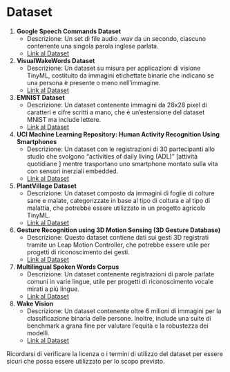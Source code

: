# Dataset {#sec-datasets}

1. **Google Speech Commands Dataset**
   - Descrizione: Un set di file audio .wav da un secondo, ciascuno contenente una singola parola inglese parlata.
   - [Link al Dataset](https://ai.googleblog.com/2017/08/launching-speech-commands-dataset.html)

2. **VisualWakeWords Dataset**
   - Descrizione: Un dataset su misura per applicazioni di visione TinyML, costituito da immagini etichettate binarie che indicano se una persona è presente o meno nell'immagine.
   - [Link al Dataset](https://github.com/tensorflow/models/tree/master/research/slim#preparing-the-visualwakewords-dataset)

3. **EMNIST Dataset**
   - Descrizione: Un dataset contenente immagini da 28x28 pixel di caratteri e cifre scritti a mano, che è un'estensione del dataset MNIST ma include lettere.
   - [Link al Dataset](https://www.nist.gov/itl/products-and-services/emnist-dataset)

4. **UCI Machine Learning Repository: Human Activity Recognition Using Smartphones**
   - Descrizione: Un dataset con le registrazioni di 30 partecipanti allo studio che svolgono "activities of daily living (ADL)" [attività quotidiane ] mentre trasportano uno smartphone montato sulla vita con sensori inerziali embedded.
   - [Link al Dataset](https://archive.ics.uci.edu/ml/datasets/human+activity+recognition+using+smartphones)

5. **PlantVillage Dataset**
   - Descrizione: Un dataset composto da immagini di foglie di colture sane e malate, categorizzate in base al tipo di coltura e al tipo di malattia, che potrebbe essere utilizzato in un progetto agricolo TinyML.
   - [Link al Dataset](https://github.com/spMohanty/PlantVillage-Dataset)

6. **Gesture Recognition using 3D Motion Sensing (3D Gesture Database)**
   - Descrizione: Questo dataset contiene dati sui gesti 3D registrati tramite un Leap Motion Controller, che potrebbe essere utile per progetti di riconoscimento dei gesti.
   - [Link al Dataset](https://lttm.dei.unipd.it/downloads/gesture/)

7. **Multilingual Spoken Words Corpus**
   - Descrizione: Un dataset contenente registrazioni di parole parlate comuni in varie lingue, utile per progetti di riconoscimento vocale mirati a più lingue.
   - [Link al Dataset](https://mlcommons.org/en/multilingual-spoken-words/)

8. **Wake Vision**
   - Descrizione: Un dataset contenente oltre 6 milioni di immagini per la classificazione binaria delle persone. Inoltre, include una suite di benchmark a grana fine per valutare l'equità e la robustezza dei modelli.
   - [Link al Dataset](https://wakevision.ai/)

Ricordarsi di verificare la licenza o i termini di utilizzo del dataset per essere sicuri che possa essere utilizzato per lo scopo previsto.
